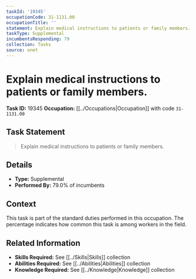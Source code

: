 ```yaml
---
taskId: '19345'
occupationCode: 31-1131.00
occupationTitle: ''
statement: Explain medical instructions to patients or family members.
taskType: Supplemental
incumbentsResponding: 79
collection: Tasks
source: onet
---
```

# Explain medical instructions to patients or family members.

**Task ID:** 19345
**Occupation:** [[../Occupations|Occupation]] with code `31-1131.00`

## Task Statement

> Explain medical instructions to patients or family members.

## Details

- **Type:** Supplemental
- **Performed By:** 79.0% of incumbents

## Context

This task is part of the standard duties performed in this occupation. The percentage indicates how common this task is among workers in the field.

## Related Information

- **Skills Required:** See [[../Skills|Skills]] collection
- **Abilities Required:** See [[../Abilities|Abilities]] collection
- **Knowledge Required:** See [[../Knowledge|Knowledge]] collection
